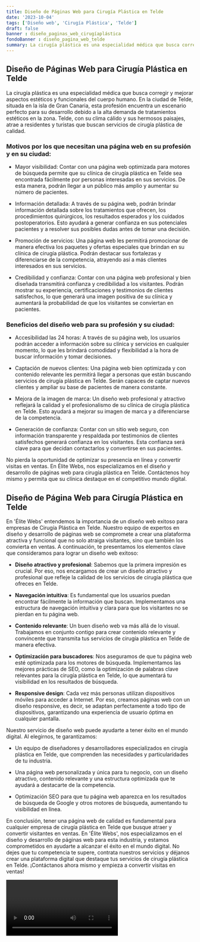 ```yaml
---
title: Diseño de Páginas Web para Cirugía Plástica en Telde
date: '2023-10-04'
tags: ['Diseño web', 'Cirugía Plástica', 'Telde']
draft: false
banner : diseño_paginas_web_cirugíaplástica
fondoBanner : diseño_pagina_web_telde
summary: La cirugía plástica es una especialidad médica que busca corregir y mejorar aspectos estéticos y funcionales del cuerpo humano. En la ciudad de Telde, situada en la isla de Gran Canaria, esta profesión encuentra un escenario perfecto para su desarrollo debido a la alta demanda de tratamientos estéticos en la zona. Telde, con su clima cálido y sus hermosos paisajes, atrae a residentes y turistas que buscan servicios de cirugía plástica de calidad.
---
```


## Diseño de Páginas Web para Cirugía Plástica en Telde

La cirugía plástica es una especialidad médica que busca corregir y mejorar aspectos estéticos y funcionales del cuerpo humano. En la ciudad de Telde, situada en la isla de Gran Canaria, esta profesión encuentra un escenario perfecto para su desarrollo debido a la alta demanda de tratamientos estéticos en la zona. Telde, con su clima cálido y sus hermosos paisajes, atrae a residentes y turistas que buscan servicios de cirugía plástica de calidad.

### Motivos por los que necesitan una página web en su profesión y en su ciudad:

- Mayor visibilidad: Contar con una página web optimizada para motores de búsqueda permite que su clínica de cirugía plástica en Telde sea encontrada fácilmente por personas interesadas en sus servicios. De esta manera, podrán llegar a un público más amplio y aumentar su número de pacientes.

- Información detallada: A través de su página web, podrán brindar información detallada sobre los tratamientos que ofrecen, los procedimientos quirúrgicos, los resultados esperados y los cuidados postoperatorios. Esto ayudará a generar confianza en sus potenciales pacientes y a resolver sus posibles dudas antes de tomar una decisión.

- Promoción de servicios: Una página web les permitirá promocionar de manera efectiva los paquetes y ofertas especiales que brindan en su clínica de cirugía plástica. Podrán destacar sus fortalezas y diferenciarse de la competencia, atrayendo así a más clientes interesados en sus servicios.

- Credibilidad y confianza: Contar con una página web profesional y bien diseñada transmitirá confianza y credibilidad a los visitantes. Podrán mostrar su experiencia, certificaciones y testimonios de clientes satisfechos, lo que generará una imagen positiva de su clínica y aumentará la probabilidad de que los visitantes se conviertan en pacientes.

### Beneficios del diseño web para su profesión y su ciudad:

- Accesibilidad las 24 horas: A través de su página web, los usuarios podrán acceder a información sobre su clínica y servicios en cualquier momento, lo que les brindará comodidad y flexibilidad a la hora de buscar información y tomar decisiones.

- Captación de nuevos clientes: Una página web bien optimizada y con contenido relevante les permitirá llegar a personas que están buscando servicios de cirugía plástica en Telde. Serán capaces de captar nuevos clientes y ampliar su base de pacientes de manera constante.

- Mejora de la imagen de marca: Un diseño web profesional y atractivo reflejará la calidad y el profesionalismo de su clínica de cirugía plástica en Telde. Esto ayudará a mejorar su imagen de marca y a diferenciarse de la competencia.

- Generación de confianza: Contar con un sitio web seguro, con información transparente y respaldada por testimonios de clientes satisfechos generará confianza en los visitantes. Esta confianza será clave para que decidan contactarlos y convertirse en sus pacientes.

No pierda la oportunidad de optimizar su presencia en línea y convertir visitas en ventas. En Élite Webs, nos especializamos en el diseño y desarrollo de páginas web para cirugía plástica en Telde. Contáctenos hoy mismo y permita que su clínica destaque en el competitivo mundo digital.

<GifSeo />

<Cta />

## Diseño de Página Web para Cirugía Plástica en Telde

En 'Élite Webs' entendemos la importancia de un diseño web exitoso para empresas de Cirugía Plástica en Telde. Nuestro equipo de expertos en diseño y desarrollo de páginas web se compromete a crear una plataforma atractiva y funcional que no solo atraiga visitantes, sino que también los convierta en ventas. A continuación, te presentamos los elementos clave que consideramos para lograr un diseño web exitoso:

- **Diseño atractivo y profesional**: Sabemos que la primera impresión es crucial. Por eso, nos encargamos de crear un diseño atractivo y profesional que refleje la calidad de los servicios de cirugía plástica que ofreces en Telde.

- **Navegación intuitiva**: Es fundamental que los usuarios puedan encontrar fácilmente la información que buscan. Implementamos una estructura de navegación intuitiva y clara para que los visitantes no se pierdan en tu página web.

- **Contenido relevante**: Un buen diseño web va más allá de lo visual. Trabajamos en conjunto contigo para crear contenido relevante y convincente que transmita tus servicios de cirugía plástica en Telde de manera efectiva.

- **Optimización para buscadores**: Nos aseguramos de que tu página web esté optimizada para los motores de búsqueda. Implementamos las mejores prácticas de SEO, como la optimización de palabras clave relevantes para la cirugía plástica en Telde, lo que aumentará tu visibilidad en los resultados de búsqueda.

- **Responsive design**: Cada vez más personas utilizan dispositivos móviles para acceder a Internet. Por eso, creamos páginas web con un diseño responsive, es decir, se adaptan perfectamente a todo tipo de dispositivos, garantizando una experiencia de usuario óptima en cualquier pantalla.

Nuestro servicio de diseño web puede ayudarte a tener éxito en el mundo digital. Al elegirnos, te garantizamos:

- Un equipo de diseñadores y desarrolladores especializados en cirugía plástica en Telde, que comprenden las necesidades y particularidades de tu industria.

- Una página web personalizada y única para tu negocio, con un diseño atractivo, contenido relevante y una estructura optimizada que te ayudará a destacarte de la competencia.

- Optimización SEO para que tu página web aparezca en los resultados de búsqueda de Google y otros motores de búsqueda, aumentando tu visibilidad en línea.

En conclusión, tener una página web de calidad es fundamental para cualquier empresa de cirugía plástica en Telde que busque atraer y convertir visitantes en ventas. En 'Élite Webs', nos especializamos en el diseño y desarrollo de páginas web para esta industria, y estamos comprometidos en ayudarte a alcanzar el éxito en el mundo digital. No dejes que tu competencia te supere, contrata nuestros servicios y déjanos crear una plataforma digital que destaque tus servicios de cirugía plástica en Telde. ¡Contáctanos ahora mismo y empieza a convertir visitas en ventas!

<Video />

<CtaBot job='Cirugía Plástica' city='Telde'/>

<Gmaps query='Telde+españa+maps' />